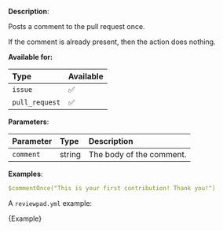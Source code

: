 
**Description**:

Posts a comment to the pull request once.

If the comment is already present, then the action does nothing.

**Available for:**

| Type           | Available |
| :------------- | :-------- |
| `issue`        | ✅        |
| `pull_request` | ✅        |

**Parameters**:

| Parameter  | Type    | Description               |
| :--------- | :------ | :------------------------ |
| `comment`  | string  | The body of the comment.  |

**Examples**:

```yml
$commentOnce("This is your first contribution! Thank you!")
```

A `reviewpad.yml` example:

<CodeBlock language="yml">{Example}</CodeBlock>
